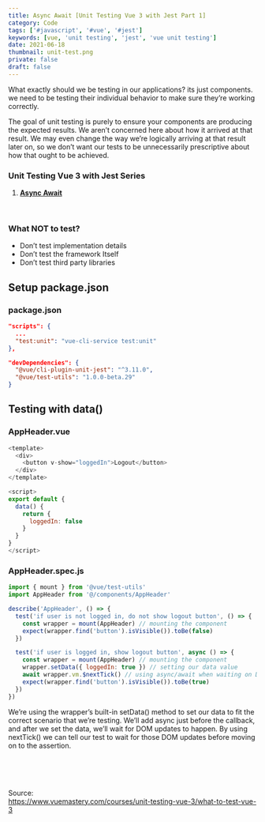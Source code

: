 ```yaml
---
title: Async Await [Unit Testing Vue 3 with Jest Part 1]
category: Code
tags: ['#javascript', '#vue', '#jest']
keywords: [vue, 'unit testing', 'jest', 'vue unit testing']
date: 2021-06-18
thumbnail: unit-test.png
private: false
draft: false
---
```

What exactly should we be testing in our applications? its just components. we need to be testing their individual behavior to make sure they’re working correctly.

The goal of unit testing is purely to ensure your components are producing the expected results. We aren’t concerned here about how it arrived at that result. We may even change the way we’re logically arriving at that result later on, so we don’t want our tests to be unnecessarily prescriptive about how that ought to be achieved.

### Unit Testing Vue 3 with Jest Series
1. **[Async Await](#)**

<br />

### What NOT to test?
- Don’t test implementation details
- Don’t test the framework Itself
- Don’t test third party libraries


## Setup package.json

### package.json
```json
"scripts": {
  ...
  "test:unit": "vue-cli-service test:unit"
},

"devDependencies": {
  "@vue/cli-plugin-unit-jest": "^3.11.0",
  "@vue/test-utils": "1.0.0-beta.29"
}
```

## Testing with data()

### AppHeader.vue
```js
<template>
  <div>
    <button v-show="loggedIn">Logout</button>
  </div>
</template>

<script>
export default {
  data() {
    return {
      loggedIn: false
    }
  }
}
</script>
```

### AppHeader.spec.js
```js
import { mount } from '@vue/test-utils'
import AppHeader from '@/components/AppHeader'

describe('AppHeader', () => {
  test('if user is not logged in, do not show logout button', () => {
    const wrapper = mount(AppHeader) // mounting the component
    expect(wrapper.find('button').isVisible()).toBe(false)
  })

  test('if user is logged in, show logout button', async () => {
    const wrapper = mount(AppHeader) // mounting the component
    wrapper.setData({ loggedIn: true }) // setting our data value
    await wrapper.vm.$nextTick() // using async/await when waiting on DOM updates
    expect(wrapper.find('button').isVisible()).toBe(true)
  })
})
```

We’re using the wrapper’s built-in setData() method to set our data to fit the correct scenario that we’re testing. We’ll add async just before the callback, and after we set the data, we’ll wait for DOM updates to happen. By using nextTick() we can tell our test to wait for those DOM updates before moving on to the assertion.

<br />
<br />
<br />

Source: <br />
https://www.vuemastery.com/courses/unit-testing-vue-3/what-to-test-vue-3
